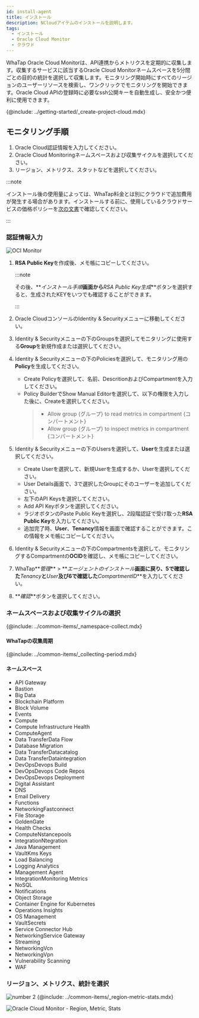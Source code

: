 ```yaml
---
id: install-agent
title: インストール
description: NCloudアイテムのインストールを説明します。
tags:
  - インストール
  - Oracle Cloud Monitor
  - クラウド
---
```



WhaTap Oracle Cloud Monitorは、API連携からメトリクスを定期的に収集します。収集するサービスに該当するOracle Cloud Monitorネームスペースを5分間ごとの目的の統計を選択して収集します。モニタリング開始時にすべてのリージョンのユーザーリソースを検索し、ワンクリックでモニタリングを開始できます。Oracle Cloud APIの登録時に必要なssh公開キーを自動生成し、安全かつ便利に使用できます。 

{@include: ../getting-started/_create-project-cloud.mdx}  

## モニタリング手順

1.  Oracle Cloud認証情報を入力してください。
2.  Oracle Cloud Monitoringネームスペースおよび収集サイクルを選択してください。
3.  リージョン、メトリクス、スタットなどを選択してください。

:::note

インストール後の使用量によっては、WhaTap料金とは別にクラウドで追加費用が発生する場合があります。インストールする前に、使用しているクラウドサービスの価格ポリシーを[次の文書](https://www.oracle.com/kr/cloud/price-list/)で確認してください。

:::

### 認証情報入力

![OCI Monitor](/img/oci-install.png)

1.  **RSA Public Key**を作成後、メモ帳にコピーしてください。 

    :::note

    その後、**_インストール手順_**画面から**_RSA Public Key生成_**ボタンを選択すると、生成されたKEYをいつでも確認することができます。

    :::

2.  Oracle CloudコンソールのIdentity & Securityメニューに移動してください。 

3.  Identity & Securityメニューの下のGroupsを選択してモニタリングに使用する**Group**を新規作成または選択してください。

4.  Identity & Securityメニューの下のPoliciesを選択して、モニタリング用の**Policy**を生成してください。

    -   Create Policyを選択して、名前、DescritionおよびCompartmentを入力してください。
    -   Policy BuilderでShow Manual Editorを選択して、以下の権限を入力した後に、Createを選択してください。
        > -   Allow group {グループ} to read metrics in compartment {コンパートメント}
        > -   Allow group {グループ} to inspect metrics in compartment {コンパートメント}

5.  Identity & Securityメニューの下のUsersを選択して、**User**を生成または選択してください。

    -   Create Userを選択して、新規Userを生成するか、Userを選択してください。
    -   User Details画面で、3で選択したGroupにそのユーザーを追加してください。
    -   左下のAPI Keysを選択してください。
    -   Add API Keyボタンを選択してください。
    -   ラジオボタンのPaste Public Keyを選択し、2段階認証で受け取った**RSA Public Key**を入力してください。
    -   追加完了時、**User**、**Tenancy**情報を画面で確認することができます。この情報をメモ帳にコピーしてください。

6.  Identity & Securityメニューの下のCompartmentsを選択して、モニタリングするCompartmentの**OCID**を確認し、メモ帳にコピーしてください。

7.  WhaTap**_管理_** > **_エージェントのインストール_**画面に戻り、5で確認した**_Tenancy_**と**_User_**及び6で確認した**_CompartmentID_**を入力してください。

8.  **_確認_**ボタンを選択してください。

### ネームスペースおよび収集サイクルの選択

{@include: ../common-items/_namespace-collect.mdx}  

#### WhaTapの収集周期

{@include: ../common-items/_collecting-period.mdx}

#### ネームスペース

-   API Gateway
-   Bastion
-   Big Data
-   Blockchain Platform
-   Block Volume
-   Events
-   Compute
-   Compute Infrastructure Health
-   ComputeAgent
-   Data TransferData Flow
-   Database Migration
-   Data TransferDatacatalog
-   Data TransferDataintegration
-   DevOpsDevops Build
-   DevOpsDevops Code Repos
-   DevOpsDevops Deployment
-   Digital Assistant
-   DNS
-   Email Delivery
-   Functions
-   NetworkingFastconnect
-   File Storage
-   GoldenGate
-   Health Checks
-   ComputeNstancepools
-   IntegrationNtegration
-   Java Management
-   VaultKms Keys
-   Load Balancing
-   Logging Analytics
-   Management Agent
-   IntegrationMonitoring Metrics
-   NoSQL
-   Notifications
-   Object Storage
-   Container Engine for Kubernetes
-   Operations Insights
-   OS Management
-   VaultSecrets
-   Service Connector Hub
-   NetworkingService Gateway
-   Streaming
-   NetworkingVcn
-   NetworkingVpn
-   Vulnerability Scanning
-   WAF

### リージョン、メトリクス、統計を選択

![number 2](/img/number-02.png) {@include: ../common-items/_region-metric-stats.mdx} 

![Oracle Cloud Monitor - Region, Metric, Stats](https://img.whatap.io/media/images/oci_region.png)

